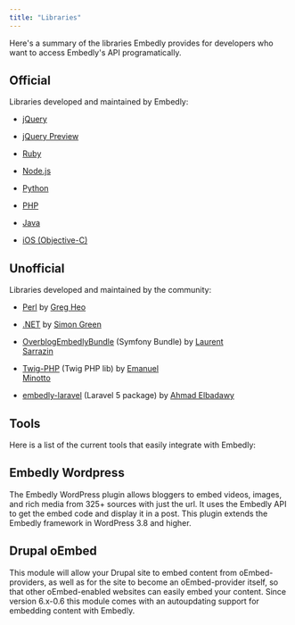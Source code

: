```yaml
---
title: "Libraries"
---
```

Here's a summary of the libraries Embedly provides for developers who want to access Embedly's API programatically.

## Official

Libraries developed and maintained by Embedly:

*   [jQuery](https://github.com/embedly/embedly-jquery)
    
*   [jQuery Preview](https://github.com/embedly/jquery-preview)
    
*   [Ruby](https://github.com/embedly/embedly-ruby)
    
*   [Node.js](https://github.com/embedly/embedly-node)
    
*   [Python](https://github.com/embedly/embedly-python)
    
*   [PHP](https://github.com/embedly/embedly-php)
    
*   [Java](https://github.com/embedly/embedly-java)
    
*   [iOS (Objective-C)](https://github.com/embedly/embedly-ios)
    

## Unofficial

Libraries developed and maintained by the community:

*   [Perl](https://github.com/gregheo/WebService-Embedly)
     by [Greg Heo](http://node79.com/%3E)
    
*   [.NET](https://github.com/CaptainCodeman/embedly-dotnet)
     by [Simon Green](http://www.captaincodeman.com/)
    
*   [OverblogEmbedlyBundle](https://github.com/ebuzzing/OverblogEmbedlyBundle)
     (Symfony Bundle) by [Laurent  \
    Sarrazin](http://www.over-blog.com/)
    
*   [Twig-PHP](https://github.com/EmanueleMinotto/Embedly)
     (Twig PHP lib) by [Emanuel  \
    Minotto](https://github.com/EmanueleMinotto)
    
*   [embedly-laravel](https://github.com/elbadawy/embedly-laravel)
     (Laravel 5 package) by [Ahmad Elbadawy](https://github.com/elbadawy)
    

## Tools

Here is a list of the current tools that easily integrate with Embedly:

## Embedly Wordpress

The Embedly WordPress plugin allows bloggers to embed videos, images, and rich media from 325+ sources with just the url. It uses the Embedly API to get the embed code and display it in a post. This plugin extends the Embedly framework in WordPress 3.8 and higher.

## Drupal oEmbed

This module will allow your Drupal site to embed content from oEmbed-providers, as well as for the site to become an oEmbed-provider itself, so that other oEmbed-enabled websites can easily embed your content. Since version 6.x-0.6 this module comes with an autoupdating support for embedding content with Embedly.



